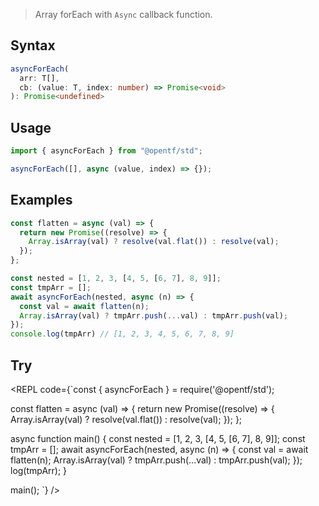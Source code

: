 
> Array forEach with `Async` callback function.

## Syntax

```ts
asyncForEach(
  arr: T[], 
  cb: (value: T, index: number) => Promise<void>
): Promise<undefined>
```

## Usage

```ts
import { asyncForEach } from "@opentf/std";

asyncForEach([], async (value, index) => {});
```

## Examples

```ts
const flatten = async (val) => {
  return new Promise((resolve) => {
    Array.isArray(val) ? resolve(val.flat()) : resolve(val);
  });
};

const nested = [1, 2, 3, [4, 5, [6, 7], 8, 9]];
const tmpArr = [];
await asyncForEach(nested, async (n) => {
  const val = await flatten(n);
  Array.isArray(val) ? tmpArr.push(...val) : tmpArr.push(val);
});
console.log(tmpArr) // [1, 2, 3, 4, 5, 6, 7, 8, 9]
```

## Try

<REPL code={`const { asyncForEach } = require('@opentf/std');

const flatten = async (val) => {
  return new Promise((resolve) => {
    Array.isArray(val) ? resolve(val.flat()) : resolve(val);
  });
};


async function main() {
  const nested = [1, 2, 3, [4, 5, [6, 7], 8, 9]];
  const tmpArr = [];
  await asyncForEach(nested, async (n) => {
    const val = await flatten(n);
    Array.isArray(val) ? tmpArr.push(...val) : tmpArr.push(val);
  });
  log(tmpArr);
}

main();
`} />
